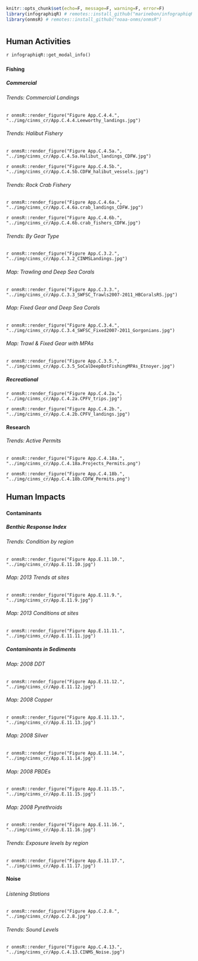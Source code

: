 
```r
knitr::opts_chunk$set(echo=F, message=F, warning=F, error=F)
library(infographiqR) # remotes::install_github("marinebon/infographiqR") 
library(onmsR) # remotes::install_github("noaa-onms/onmsR")
```

# {.tabset}

## Human Activities

`r infographiqR::get_modal_info()`

### {.tabset}

#### Fishing {.tabset}

##### Commercial {.tabset}
###### Trends: Commercial Landings

`r onmsR::render_figure("Figure App.C.4.4.", "../img/cinms_cr/App.C.4.4.Leeworthy_landings.jpg")`

###### Trends: Halibut Fishery

`r onmsR::render_figure("Figure App.C.4.5a.", "../img/cinms_cr/App.C.4.5a.Halibut_landings_CDFW.jpg")`

`r onmsR::render_figure("Figure App.C.4.5b.", "../img/cinms_cr/App.C.4.5b.CDFW_halibut_vessels.jpg")`

###### Trends: Rock Crab Fishery

`r onmsR::render_figure("Figure App.C.4.6a.", "../img/cinms_cr/App.C.4.6a.crab_landings_CDFW.jpg")`

`r onmsR::render_figure("Figure App.C.4.6b.", "../img/cinms_cr/App.C.4.6b.crab_fishers_CDFW.jpg")`

###### Trends: By Gear Type

`r onmsR::render_figure("Figure App.C.3.2.", "../img/cinms_cr/App.C.3.2_CINMSLandings.jpg")`

###### Map: Trawling and Deep Sea Corals

`r onmsR::render_figure("Figure App.C.3.3.", "../img/cinms_cr/App.C.3.3_SWFSC_Trawls2007-2011_HBCoralsRS.jpg")`

###### Map: Fixed Gear and Deep Sea Corals

`r onmsR::render_figure("Figure App.C.3.4.", "../img/cinms_cr/App.C.3.4_SWFSC_Fixed2007-2011_Gorgonians.jpg")`

###### Map: Trawl & Fixed Gear with MPAs 

`r onmsR::render_figure("Figure App.C.3.5.", "../img/cinms_cr/App.C.3.5_SoCalDeepBotFishingMPAs_Etnoyer.jpg")`

##### Recreational {.active}

`r onmsR::render_figure("Figure App.C.4.2a.", "../img/cinms_cr/App.C.4.2a.CPFV_trips.jpg")`

`r onmsR::render_figure("Figure App.C.4.2b.", "../img/cinms_cr/App.C.4.2b.CPFV_landings.jpg")`

#### Research
###### Trends: Active Permits

`r onmsR::render_figure("Figure App.C.4.18a.", "../img/cinms_cr/App.C.4.18a.Projects_Permits.png")`

`r onmsR::render_figure("Figure App.C.4.18b.", "../img/cinms_cr/App.C.4.18b.CDFW_Permits.png")`

## Human Impacts

### {.tabset}

#### Contaminants {.tabset}
##### Benthic Response Index 
###### Trends: Condition by region

`r onmsR::render_figure("Figure App.E.11.10.", "../img/cinms_cr/App.E.11.10.jpg")`

###### Map: 2013 Trends at sites

`r onmsR::render_figure("Figure App.E.11.9.", "../img/cinms_cr/App.E.11.9.jpg")`

###### Map: 2013 Conditions at sites

`r onmsR::render_figure("Figure App.E.11.11.", "../img/cinms_cr/App.E.11.11.jpg")`

##### Contaminants in Sediments

###### Map: 2008 DDT 

`r onmsR::render_figure("Figure App.E.11.12.", "../img/cinms_cr/App.E.11.12.jpg")`

###### Map: 2008 Copper

`r onmsR::render_figure("Figure App.E.11.13.", "../img/cinms_cr/App.E.11.13.jpg")`

###### Map: 2008 Silver

`r onmsR::render_figure("Figure App.E.11.14.", "../img/cinms_cr/App.E.11.14.jpg")`

###### Map: 2008 PBDEs

`r onmsR::render_figure("Figure App.E.11.15.", "../img/cinms_cr/App.E.11.15.jpg")`

###### Map: 2008 Pyrethroids

`r onmsR::render_figure("Figure App.E.11.16.", "../img/cinms_cr/App.E.11.16.jpg")`

###### Trends: Exposure levels by region

`r onmsR::render_figure("Figure App.E.11.17.", "../img/cinms_cr/App.E.11.17.jpg")`

#### Noise

##### {.tabset}

###### Listening Stations

`r onmsR::render_figure("Figure App.C.2.8.", "../img/cinms_cr/App.C.2.8.jpg")`

###### Trends: Sound Levels

`r onmsR::render_figure("Figure App.C.4.13.", "../img/cinms_cr/App.C.4.13.CINMS_Noise.jpg")`
